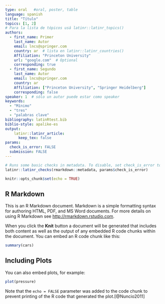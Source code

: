 ```yaml
---
type: oral   #oral, poster, table
language: spanish
title: "Título"
topics: [1, 2]
# Para la lista de tópicos usá latinr::latinr_topics()
authors:
  - first_name: Primer
    last_name: Autor
    email: lncs@springer.com
    country: ar  # lista en latinr::latinr_countries()
    Affiliation: "Princeton University"
    url: "google.com"  # Optional 
    corresponding: true
  - first_name: Segundo 
    last_name: Autor
    email: lncs@springer.com
    country: ar
    Affiliation: ["Princeton University", "Springer Heidelberg"]
    corresponding: false
speaker: 1  # sólo un autor puede estar como speaker
keywords: 
  - "Mínimo"
  - "tres"
  - "palabras clave"
bibliography: latinRtest.bib
biblio-style: apalike-es   
output: 
    latinr::latinr_article:
      keep_tex: false
params: 
  check_is_error: FALSE
  submission: FALSE
---
```


```r
# Runs some basic checks in metadata. To disable, set check_is_error to FALSE
latinr::latinr_checks(rmarkdown::metadata, params$check_is_error)
```


```r
knitr::opts_chunk$set(echo = TRUE)
```

## R Markdown



This is an R Markdown document. Markdown is a simple formatting syntax for authoring HTML, PDF, and MS Word documents. For more details on using R Markdown see <http://rmarkdown.rstudio.com>.

When you click the **Knit** button a document will be generated that includes both content as well as the output of any embedded R code chunks within the document. You can embed an R code chunk like this:

```r
summary(cars)
```

## Including Plots

You can also embed plots, for example:

```r
plot(pressure)
```

Note that the `echo = FALSE` parameter was added to the code chunk to prevent printing of the R code that generated the plot.[@Nuncio2011]
